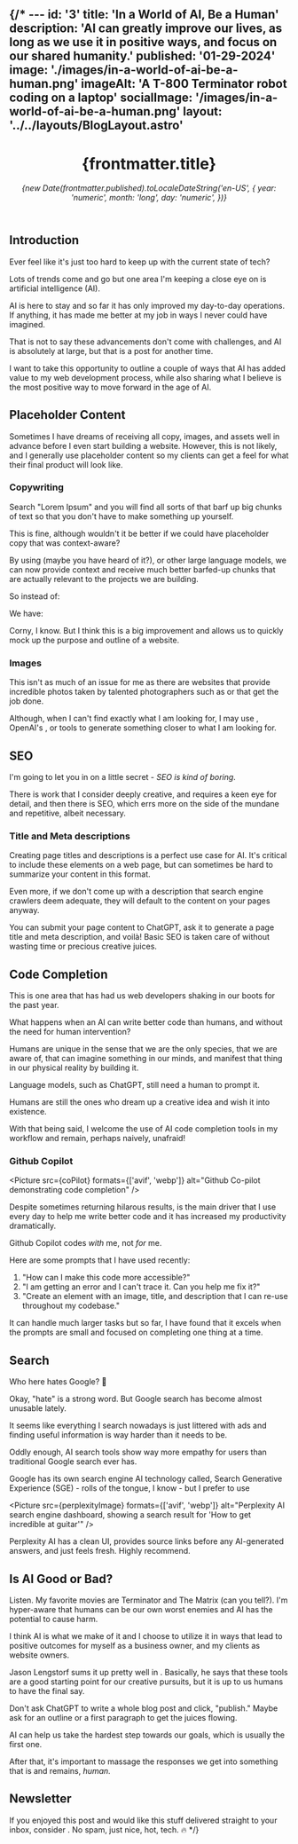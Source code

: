 {/* ---
id: '3'
title: 'In a World of AI, Be a Human'
description: 'AI can greatly improve our lives, as long as we use it in positive ways, and focus on our shared humanity.'
published: '01-29-2024'
image: './images/in-a-world-of-ai-be-a-human.png'
imageAlt: 'A T-800 Terminator robot coding on a laptop'
socialImage: '/images/in-a-world-of-ai-be-a-human.png'
layout: '../../layouts/BlogLayout.astro'
---


<header>
  <div class="header-info">
    <h1>{frontmatter.title}</h1>
    <p>
      <em>
        {new Date(frontmatter.published).toLocaleDateString('en-US', {
          year: 'numeric',
          month: 'long',
          day: 'numeric',
        })}
      </em>
    </p>
    <Picture
      src={headerImage}
      formats={['avif', 'webp']}
      alt={frontmatter.imageAlt}
      loading="eager"
    />
  </div>
</header>

## Introduction

Ever feel like it's just too hard to keep up with the current state of tech?

Lots of trends come and go but one area I'm keeping a close eye on is artificial intelligence (AI).

AI is here to stay and so far it has only improved my day-to-day operations. If anything, it has made me better at my job in ways I never could have imagined.

That is not to say these advancements don't come with challenges, and AI is absolutely <Link href="https://www.cnn.com/2024/01/15/tech/imf-global-employment-risk-ai-intl-hnk/index.html" text="affecting the workforce" newWindow={true} /> at large, but that is a post for another time.

I want to take this opportunity to outline a couple of ways that AI has added value to my web development process, while also sharing what I believe is the most positive way to move forward in the age of AI.

## Placeholder Content

Sometimes I have dreams of receiving all copy, images, and assets well in advance before I even start building a website. However, this is not likely, and I generally use placeholder content so my clients can get a feel for what their final product will look like.

### Copywriting

Search "Lorem Ipsum" and you will find all sorts of <Link href="https://loremipsum.io/" text="placeholder text generators" newWindow={true} /> that barf up big chunks of text so that you don't have to make something up yourself.

This is fine, although wouldn't it be better if we could have placeholder copy that was context-aware?

By using <Link href="https://openai.com/blog/chatgpt" text="ChatGPT" newWindow={true} /> (maybe you have heard of it?), or other large language models, we can now provide context and receive much better barfed-up chunks that are actually relevant to the projects we are building.

So instead of:

<Picture src={placeholderTextOneImage} alt="Lorem ipsum placeholder text on a website header" />

We have:

<Picture src={placeholderTextTwoImage} alt="ChatGPT placeholder text on a website header" />

Corny, I know. But I think this is a big improvement and allows us to quickly mock up the purpose and outline of a website.

### Images

This isn't as much of an issue for me as there are websites that provide incredible photos taken by talented photographers such as <Link href="https://unsplash.com/" text="Unsplash" newWindow={true} /> or <Link href="https://www.shutterstock.com/" text="Shutterstock" newWindow={true} /> that get the job done.

Although, when I can't find exactly what I am looking for, I may use <Link href="https://www.midjourney.com/" text="Midjourney" newWindow={true} />, OpenAI's <Link href="https://openai.com/dall-e-2" text="DALL-E" newWindow={true} />, or <Link href="https://www.canva.com/ai-image-generator/" text="Canva's image generation" newWindow={true} /> tools to generate something closer to what I am looking for.

## SEO

I'm going to let you in on a little secret - _SEO is kind of boring_.

There is work that I consider deeply creative, and requires a keen eye for detail, and then there is SEO, which errs more on the side of the mundane and repetitive, albeit necessary.

### Title and Meta descriptions

Creating page titles and descriptions is a perfect use case for AI. It's critical to include these elements on a web page, but can sometimes be hard to summarize your content in this format.

Even more, if we don't come up with a description that search engine crawlers deem adequate, they will default to the content on your pages anyway.

You can submit your page content to ChatGPT, ask it to generate a page title and meta description, and voilà! Basic SEO is taken care of without wasting time or precious creative juices.

## Code Completion

This is one area that has had us web developers shaking in our boots for the past year.

What happens when an AI can write better code than humans, and without the need for human intervention?

Humans are unique in the sense that we are the only species, that we are aware of, that can imagine something in our minds, and manifest that thing in our physical reality by building it.

Language models, such as ChatGPT, still need a human to prompt it.

Humans are still the ones who dream up a creative idea and wish it into existence.

With that being said, I welcome the use of AI code completion tools in my workflow and remain, perhaps naively, unafraid!

<Picture src={morpheusGif} alt="Morpheus from The Matrix" />

### Github Copilot

<Picture
  src={coPilot}
  formats={['avif', 'webp']}
  alt="Github Co-pilot demonstrating code completion"
/>

Despite sometimes returning hilarous results, <Link href="https://github.com/features/copilot" text="Github Copilot" newWindow={true} /> is the main
driver that I use every day to help me write better code and it has increased my productivity dramatically.

Github Copilot codes _with_ me, not _for_ me.

Here are some prompts that I have used recently:

1. "How can I make this code more accessible?"
2. "I am getting an error and I can't trace it. Can you help me fix it?"
3. "Create an element with an image, title, and description that I can re-use throughout my codebase."

It can handle much larger tasks but so far, I have found that it excels when the prompts are small and focused on completing one thing at a time.

## Search

Who here hates Google? 👋

Okay, "hate" is a strong word. But Google search has become almost unusable lately.

It seems like everything I search nowadays is just littered with ads and finding useful information is way harder than it needs to be.

Oddly enough, AI search tools show way more empathy for users than traditional Google search ever has.

Google has its own search engine AI technology called, Search Generative Experience (SGE) - rolls of the tongue, I know - but I prefer to use <Link href="https://www.perplexity.ai/" text="Perplexity AI" newWindow={true} />

<Picture
  src={perplexityImage}
  formats={['avif', 'webp']}
  alt="Perplexity AI search engine dashboard, showing a search result for 'How to get incredible at guitar'"
/>

Perplexity AI has a clean UI, provides source links before any AI-generated answers, and just feels fresh. Highly recommend.

## Is AI Good or Bad?

Listen. My favorite movies are Terminator and The Matrix (can you tell?). I'm hyper-aware that humans can be our own worst enemies and AI has the potential to cause harm.

I think AI is what we make of it and I choose to utilize it in ways that lead to positive outcomes for myself as a business owner, and my clients as website owners.

Jason Lengstorf sums it up pretty well in <Link href="https://www.youtube.com/watch?v=Zts_IhrgT4E&t=12s" text="this video" newWindow={true} />. Basically, he says that these tools are a good starting point for our creative pursuits, but it is up to us humans to have the final say.

Don't ask ChatGPT to write a whole blog post and click, "publish." Maybe ask for an outline or a first paragraph to get the juices flowing.

AI can help us take the hardest step towards our goals, which is usually the first one.

After that, it's important to massage the responses we get into something that is and remains, _human._

## Newsletter

If you enjoyed this post and would like this stuff delivered straight to your inbox, consider <Link href="https://wavelandweb.com/subscribe" text="subscribing to my newsletter" />. No spam, just nice, hot, tech. 🔥 */}

